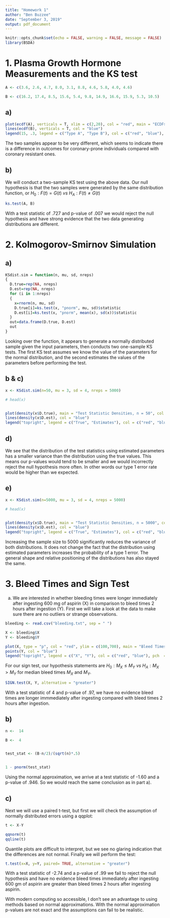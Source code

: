 ```yaml
---
title: "Homework 1"
author: "Ben Buzzee"
date: "September 3, 2019"
output: pdf_document
---
```


```r
knitr::opts_chunk$set(echo = FALSE, warning = FALSE, message = FALSE)
library(BSDA)
```

# 1. Plasma Growth Hormone Measurements and the KS test

```r
A <- c(3.6, 2.6, 4.7, 8.0, 3.1, 8.8, 4.6, 5.8, 4.0, 4.6)

B <- c(16.2, 17.4, 8.5, 15.6, 5.4, 9.8, 14.9, 16.6, 15.9, 5.3, 10.5)
```
## a)
```r
plot(ecdf(A), verticals = T, xlim = c(2,20), col = "red", main = "ECDFs")
lines(ecdf(B), verticals = T, col = "blue")
legend(15, .3, legend = c("Type A", "Type B"), col = c("red", "blue"), lty = 1)
```


The two samples appear to be very different, which seems to indicate there is a difference in outcomes for coronary-prone individuals compared with coronary resistant ones.

## b)

We will conduct a two-sample KS test using the above data. Our null hypothesis is that the two samples were generated by the same distribution function, or $H_0: F(t) = G(t) \ vs \ H_A: F(t) \neq G(t)$


```r
ks.test(A, B)
```

With a test statistic of .727 and p-value of .007 we would reject the null hypothesis and have strong evidence that the two data generating distributions are different.


# 2. Kolmogorov-Smirnov Simulation

## a)

```r
KSdist.sim = function(n, mu, sd, nreps)
{
  D.true=rep(NA, nreps)
  D.est=rep(NA, nreps)
  for (i in 1:nreps)
  {
    x=rnorm(n, mu, sd)
    D.true[i]=ks.test(x, "pnorm", mu, sd)$statistic
    D.est[i]=ks.test(x, "pnorm", mean(x), sd(x))$statistic
  }
  out=data.frame(D.true, D.est)
  out
}

```

Looking over the function, it appears to generate a normally distributed sample given the input parameters, then conducts two one-sample KS tests. The first KS test assumes we know the value of the parameters for the normal distribution, and the second estimates the values of the parameters before performing the test.

## b & c) 

```r
x <- KSdist.sim(n=50, mu = 3, sd = 4, nreps = 5000)

# head(x)


plot(density(x$D.true), main = "Test Statistic Densities, n = 50", col = "red", ylim = c(0, 25))
lines(density(x$D.est), col = "blue")
legend("topright", legend = c("True", "Estimates"), col = c("red", "blue"), lty = 1)
```


## d)

We see that the distribution of the test statistics using estimated parameters has a smaller variance than the distribution using the true values. This means our p-values would tend to be smaller and we would incorrectly reject the null hypothesis more often. In other words our type 1 error rate would be higher than we expected.


## e)

```r
x <- KSdist.sim(n=5000, mu = 3, sd = 4, nreps = 5000)

# head(x)


plot(density(x$D.true), main = "Test Statistic Densities, n = 5000", col = "red", ylim = c(0, 200))
lines(density(x$D.est), col = "blue")
legend("topright", legend = c("True", "Estimates"), col = c("red", "blue"), lty = 1)
```

Increasing the sample size to 5000 significantly reduces the variance of both distributions. It does not change the fact that the distribution using estimated parameters increases the probability of a type 1 error. The general shape and relative positioning of the distributions has also stayed the same.


# 3. Bleed Times and Sign Test

a) We are interested in whether bleeding times were longer immediately after ingesting 600 mg of aspirin (X) in comparison to bleed times 2 hours after ingestion (Y). First we will take a look at the data to make sure there are no outliers or strange observations.

```r
bleeding <- read.csv("bleeding.txt", sep = " ")

X <- bleeding$X
Y <- bleeding$Y

plot(X, type = "p", col = "red", ylim = c(100,700), main = "Bleed Times", ylab = "Time")
points(Y, col = "blue")
legend("topright", legend = c("X", "Y"), col = c("red", "blue"), pch  = 1)
```




For our sign test, our hypothesis statements are $H_0:M_X \leq M_Y \ vs \ H_A: M_X > M_Y$ for median bleed times $M_X$ and $M_Y$.
```r
SIGN.test(X, Y, alternative = "greater")
```


With a test statistic of 4 and p-value of .97, we have no evidence bleed times are longer immmediately after ingesting compared with bleed times 2 hours after ingestion.

## b)

```r
n <-  14

B <-  4


test_stat <- (B-n/2)/(sqrt(n)*.5)


1 - pnorm(test_stat)

```


Using the normal approximation, we arrive at a test statistic of -1.60 and a p-value of .946. So we would reach the same conclusion as in part a). 


## c)

Next we will use a paired t-test, but first we will check the assumption of normally distributed errors using a qqplot:


```r
t <- X-Y

qqnorm(t)
qqline(t)
```

Quantile plots are difficult to interpret, but we see no glaring indication that the differences are not normal. Finally we will perform the test:

```r
t.test(x=X, y=Y, paired= TRUE, alternative = "greater")
```


With a test statistic of -2.74 and a p-value of .99 we fail to reject the null hypothesis and have no evidence bleed times immediately after ingesting 600 gm of aspirin are greater than bleed times 2 hours after ingesting aspirin.

With modern computing so accessible, I don't see an advantage to using methods based on normal approximations. With the normal approximation p-values are not exact and the assumptions can fail to be realistic.
